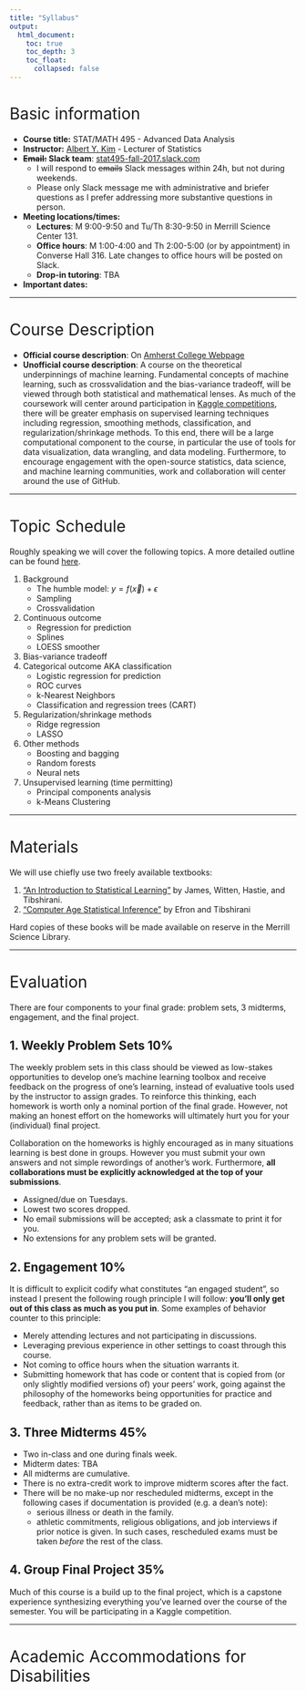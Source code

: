 ```yaml
---
title: "Syllabus"
output:
  html_document:
    toc: true
    toc_depth: 3
    toc_float:
      collapsed: false
---
```


<style>
h1{font-weight: 400;}
</style>

# Basic information

* **Course title:** STAT/MATH 495 - Advanced Data Analysis
* **Instructor:** [Albert Y. Kim](https://rudeboybert.rbind.io/) - Lecturer of Statistics
* **~~Email:~~ Slack team**: <a target="_blank" class="page-link" href="https://stat495-fall-2017.slack.com/">stat495-fall-2017.slack.com</a>
    + I will respond to ~~emails~~ Slack messages within 24h, but not during weekends.
    + Please only Slack message me with administrative and briefer questions as I prefer addressing more substantive questions in person.
* **Meeting locations/times:**
    + **Lectures**: M 9:00-9:50 and Tu/Th 8:30-9:50 in Merrill Science Center 131.
    + **Office hours**: M 1:00-4:00 and Th 2:00-5:00 (or by appointment) in Converse Hall 316. Late changes to office hours will be posted on Slack.
    + **Drop-in tutoring**: TBA
* **Important dates:**



***


    
# Course Description

* **Official course description**: On [Amherst College
Webpage](https://www.amherst.edu/academiclife/departments/courses/1718F/STAT/STAT-495-1718F)
* **Unofficial course description**: A course on the theoretical underpinnings
of machine learning. Fundamental concepts of machine learning, such as
crossvalidation and the bias-variance tradeoff, will be viewed through both
statistical and mathematical lenses. As much of the coursework will center
around participation in [Kaggle competitions](https://www.kaggle.com/), there
will be greater emphasis on supervised learning techniques including regression,
smoothing methods, classification, and regularization/shrinkage methods. To this
end, there will be a large computational component to the course, in particular
the use of tools for data visualization, data wrangling, and data modeling.
Furthermore, to encourage engagement with the open-source statistics, data
science, and machine learning communities, work and collaboration will center
around the use of GitHub.



***


    
# Topic Schedule

Roughly speaking we will cover the following topics. A more detailed outline can be found
[here](https://docs.google.com/spreadsheets/d/e/2PACX-1vSoT25RqvzJrr563nky-ANl_EiM39NruG2fkH8fykFxMwk8JXILo5AbdEKtJabcBQ2QM41ab4MDe7Ab/pubhtml?gid=1289440669&single=true).

1. Background
    * The humble model: $y = f(\vec{x}) + \epsilon$
    * Sampling
    * Crossvalidation
1. Continuous outcome
    * Regression for prediction
    * Splines
    * LOESS smoother
1. Bias-variance tradeoff
1. Categorical outcome AKA classification
    * Logistic regression for prediction
    * ROC curves
    * k-Nearest Neighbors
    * Classification and regression trees (CART)
1. Regularization/shrinkage methods
    * Ridge regression
    * LASSO
1. Other methods
    * Boosting and bagging
    * Random forests
    * Neural nets
1. Unsupervised learning (time permitting)
    * Principal components analysis
    * k-Means Clustering



***


    
# Materials

We will use chiefly use two freely available textbooks:

1. ["An Introduction to Statistical Learning"](http://www-bcf.usc.edu/~gareth/ISL/) by James, Witten, Hastie, and Tibshirani.
1. ["Computer Age Statistical Inference"](https://web.stanford.edu/~hastie/CASI/) by Efron and Tibshirani

Hard copies of these books will be made available on reserve in the Merrill Science Library. 



***



# Evaluation

There are four components to your final grade: problem sets, 3 midterms, engagement,
and the final project.

## 1. Weekly Problem Sets 10%

The weekly problem sets in this class should be viewed as low-stakes
opportunities to develop one's machine learning toolbox and receive feedback on
the progress of one's learning, instead of evaluative tools used by the
instructor to assign grades. To reinforce this thinking, each homework is worth
only a nominal portion of the final grade. However, not making an honest effort
on the homeworks will ultimately hurt you for your (individual) final project.

Collaboration on the homeworks is highly encouraged as in many situations 
learning is best done in groups. However you must submit your own answers and
not simple rewordings of another's work. Furthermore, **all collaborations must
be explicitly acknowledged at the top of your submissions**.

* Assigned/due on Tuesdays.
* Lowest two scores dropped.
* No email submissions will be accepted; ask a classmate to print it for you.
* No extensions for any problem sets will be granted. 

## 2. Engagement 10%

It is difficult to explicit codify what constitutes "an engaged student", so 
instead I present the following rough principle I will follow: **you'll only get
out of this class as much as you put in**. Some examples of behavior counter to this
principle:

* Merely attending lectures and not participating in discussions.
* Leveraging previous experience in other settings to coast through this course.
* Not coming to office hours when the situation warrants it. 
* Submitting homework that has code or content that is copied from (or only
slightly modified versions of) your peers' work, going against the philosophy of
the homeworks being opportunities for practice and feedback, rather than as items 
to be graded on.


## 3. Three Midterms 45%

* Two in-class and one during finals week.
* Midterm dates: TBA
* All midterms are cumulative.
* There is no extra-credit work to improve midterm scores after the fact.
* There will be no make-up nor rescheduled midterms, except in the following
cases if documentation is provided (e.g. a dean's note):
    + serious illness or death in the family.
    + athletic commitments, religious obligations, and job interviews if
    prior notice is given. In such cases, rescheduled exams must be taken
    *before* the rest of the class.


## 4. Group Final Project 35%

Much of this course is a build up to the final project, which is a capstone 
experience synthesizing everything you've learned over the course of the 
semester. You will be participating in a Kaggle competition.



***


    
# Academic Accommodations for Disabilities

